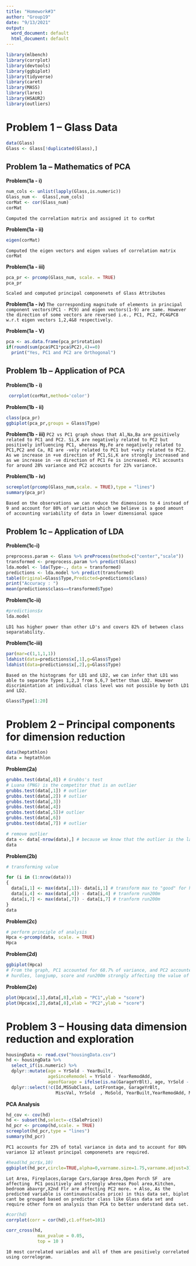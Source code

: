 ---
title: "Homework#3"
author: "Group19"
date: "9/13/2021"
output:
  word_document: default
  html_document: default
---



```{r}
library(mlbench)
library(corrplot)
library(devtools)
library(ggbiplot)
library(tidyverse)
library(caret)
library(MASS)
library(lares)
library(HSAUR2)
library(outliers)

```


# Problem 1 -- Glass Data
```{r}
data(Glass)
Glass <- Glass[!duplicated(Glass),]
```

## Problem 1a --  Mathematics of PCA
**Problem(1a - i)**
```{r}
num_cols <- unlist(lapply(Glass,is.numeric))
Glass_num <-  Glass[,num_cols]
corMat <- cor(Glass_num)
corMat
```
`Computed the correlation matrix and assigned it to corMat`

**Problem(1a - ii)**
```{r}
eigen(corMat)
```
`Computed the eigen vectors and eigen values of correlation matrix corMat`

**Problem(1a - iii)**
```{r}
pca_pr <- prcomp(Glass_num, scale. = TRUE)
pca_pr
```

`Scaled and computed principal componenets of Glass Attributes`

**Problem(1a - iv)**
`The corresponding magnitude of elements in principal component vectors(PC1 - PC9) and eigen vectors(1-9) are same. However the direction of some vectors are reversed i.e., PC1, PC2, PC4&PC8 w.r.t eigen vectors 1,2,4&8 respectively.`



**Problem(1a - V)**
```{r}
pca <- as.data.frame(pca_pr$rotation)
if(round(sum(pca$PC1*pca$PC2),4)==0)
  print("Yes, PC1 and PC2 are Orthogonal")
```

## Problem 1b -- Application of PCA

**Problem(1b - i)**

```{r}
 corrplot(corMat,method='color')
```

**Problem(1b - ii)**

```{r}
class(pca_pr)
ggbiplot(pca_pr,groups = Glass$Type)
```


**Problem(1b - iii)**
`PC2 vs PC1 graph shows that Al,Na,Ba are positively related to PC1 and PC2. Si,K are negatively related to PC2 but positively influencing PC1, whereas Mg,Fe are negatively related to PC1,PC2 and Ca, RI are -vely related to PC1 but +vely related to PC2. As we increase in +ve direction of PC1,Si,K are strongly increased and as we increase in -ve direction of PC1 Fe is increased. PC1 accounts for around 28% variance and PC2 accounts for 23% variance.`



**Problem(1b - iv)**
```{r}
screeplot(prcomp(Glass_num,scale. = TRUE),type = "lines")
summary(pca_pr)
```
`Based on the observations we can reduce the dimensions to 4 instead of 9 and account for 80% of variation which we believe is a good amount of accounting variability of data in lower dimensional space`

## Problem 1c -- Application of LDA

**Problem(1c-i)**

```{r}
preprocess.param <- Glass %>% preProcess(method=c("center","scale"))
transformed <- preprocess.param %>% predict(Glass)
lda.model <- lda(Type~., data = transformed) 
predictions <- lda.model %>% predict(transformed)
table(Original=Glass$Type,Predicted=predictions$class)
print("Accuracy : ")
mean(predictions$class==transformed$Type)
```

**Problem(1c-ii)**
```{r}
#predictions$x
lda.model
```

`LD1 has higher power than other LD's and covers 82% of between class separatability.`


**Problem(1c-iii)**
```{r}
par(mar=c(1,1,1,1))
ldahist(data=predictions$x[,1],g=Glass$Type)
ldahist(data=predictions$x[,2],g=Glass$Type)
```

`Based on the histograms for LD1 and LD2, we can infer that LD1 was able to separate Types 1,2,3 from 5,6,7 better than LD2. However discrimintation at individual class level was not possible by both LD1 and LD2.`



```{r}
Glass$Type[1:20]
```

# Problem 2 -- Principal components for dimension reduction
```{r}
data(heptathlon)
data = heptathlon
```

**Problem(2a)**
```{r}
grubbs.test(data[,8]) # Grubbs's test
# Luana (PNG) is the competitor that is an outlier
grubbs.test(data[,1]) # outlier
grubbs.test(data[,2]) # outlier
grubbs.test(data[,3])
grubbs.test(data[,4])
grubbs.test(data[,5])# outlier
grubbs.test(data[,6])
grubbs.test(data[,7]) # outlier

# remove outlier
data <- data[-nrow(data),] # because we know that the outlier is the last one
data
```

**Problem(2b)**
```{r}
# transforming value

for (i in (1:nrow(data)))
{
  data[i,1] <- max(data[,1])- data[i,1] # transform max to "good" for hurdles
  data[i,4] <- max(data[,4]) - data[i,4] # tranform run200m
  data[i,7] <- max(data[,7]) - data[i,7] # tranform run200m
}
data
```

**Problem(2c)**
```{r}
# perform principle of analysis
Hpca <-prcomp(data, scale. = TRUE)
Hpca
```

**Problem(2d)**
```{r}
ggbiplot(Hpca)
# From the graph, PC1 accounted for 68.7% of variance, and PC2 accounted for 14.7% of variance
# hurdles, longjump, score and run200m strongly affecting the value of PC1 and javelin affects PC2.

```

**Problem(2e)**
```{r}

plot(Hpca$x[,1],data[,8],xlab = "PC1",ylab = "score") 
plot(Hpca$x[,2],data[,8],xlab = "PC2",ylab = "score")
```




# Problem 3 -- Housing data dimension reduction and exploration
```{r}
housingData <- read.csv("housingData.csv")
hd <- housingData %>%
  select_if(is.numeric) %>%
  dplyr::mutate(age = YrSold - YearBuilt,
                ageSinceRemodel = YrSold - YearRemodAdd,
                ageofGarage = ifelse(is.na(GarageYrBlt), age, YrSold - GarageYrBlt)) %>%
  dplyr::select(!c(Id,MSSubClass, LotFrontage, GarageYrBlt,
                   MiscVal, YrSold  , MoSold, YearBuilt,YearRemodAdd, MasVnrArea))
```

**PCA Analysis**
```{r}
hd_cov <- cov(hd)
hd <- subset(hd,select=-c(SalePrice))
hd_pcr <- prcomp(hd,scale. = TRUE)
screeplot(hd_pcr,type = "lines")
summary(hd_pcr)
```

`PC1 accounts for 23% of total variance in data and to account for 80% variance 12 atleast principal componenets are required.`

```{r}
#head(hd_pcr$x,10)
ggbiplot(hd_pcr,circle=TRUE,alpha=0,varname.size=1.75,varname.adjust=3)
```

`Lot Area, Fireplaces,Garage Cars,Garage Area,Open Porch SF  are affecting  PC1 positively and strongly whereas Pool area,Kitchen, bedroom abavrgr,X2nd Flr are affecting PC2 more.
+ Also, As the predicted variable is continuous(sales price) in this data set, biplot cant be grouped based on predictor class like Glass data set and require other form on analysis than PCA to better understand data set.`

```{r}
#cor(hd)
corrplot(corr = cor(hd),c1.offset=101)
```


```{r}
corr_cross(hd, 
            max_pvalue = 0.05, 
            top = 10 )
```

`10 most correlated variables and all of them are positively correlated using correlogram.`

